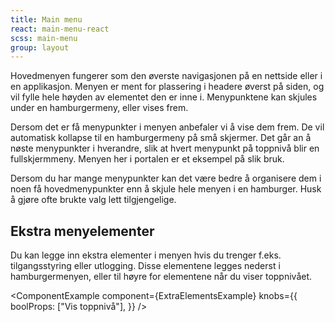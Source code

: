 ```yaml
---
title: Main menu
react: main-menu-react
scss: main-menu
group: layout
---
```



<Ingress>
    Hovedmenyen fungerer som den øverste navigasjonen på en nettside eller i en applikasjon. Menyen er ment for
    plassering i headere øverst på siden, og vil fylle hele høyden av elementet den er inne i. Menypunktene kan skjules
    under en hamburgermeny, eller vises frem.
</Ingress>
<ComponentExample
    component={Example}
    knobs={{
        boolProps: ["Vis toppnivå"],
    }}
/>

Dersom det er få menypunkter i menyen anbefaler vi å vise dem frem. De vil automatisk kollapse til en hamburgermeny på små skjermer. Det går an å nøste menypunkter i hverandre, slik at hvert menypunkt på toppnivå blir en fullskjermmeny. Menyen her i portalen er et eksempel på slik bruk.

Dersom du har mange menypunkter kan det være bedre å organisere dem i noen få hovedmenypunkter enn å skjule hele menyen i en hamburger. Husk å gjøre ofte brukte valg lett tilgjengelige.

## Ekstra menyelementer

Du kan legge inn ekstra elementer i menyen hvis du trenger f.eks. tilgangsstyring eller utlogging. Disse elementene legges nederst i hamburgermenyen, eller til høyre for elementene når du viser toppnivået.

<ComponentExample
    component={ExtraElementsExample}
    knobs={{
        boolProps: ["Vis toppnivå"],
    }}
/>

